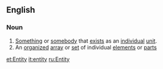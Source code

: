 ==English==
===Noun===
# [[Something]] or [[somebody]] that [[exist]]s as an [[individual]] [[unit]].
#An [[organized]] [[array]] or [[set]] of individual [[element]]s or [[part]]s

[[et:Entity]]
[[it:entity]]
[[ru:Entity]]